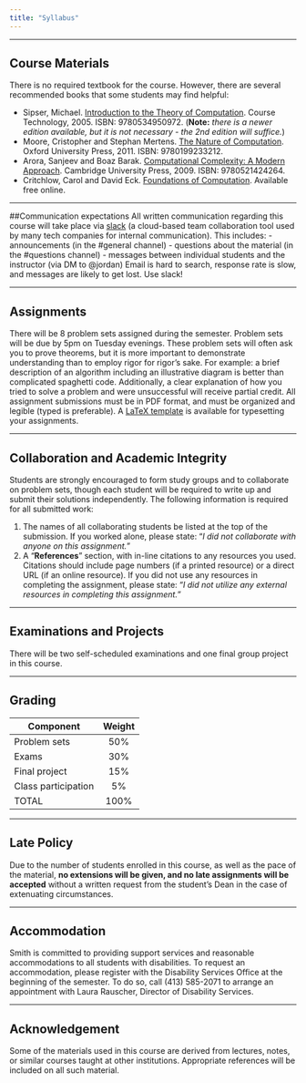 ```yaml
---
title: "Syllabus"
---
```

<hr>
## Course Materials
There is no required textbook for the course. However, there are several recommended books that some students may find helpful:

- Sipser, Michael. [Introduction to the Theory of Computation](https://aax-us-east.amazon-adsystem.com/x/c/QhYlQi-p9AqgtohzJT0Rkn4AAAFg-5p2XwEAAAFKAUjvpWs/http:/www.amazon.com/exec/obidos/ASIN/0534950973/ref=as_at/mitopencourse-20/?linkCode=w61&imprToken=aXmPU--soOtYvvJ0LmwB2g&slotNum=1). Course Technology, 2005. ISBN: 9780534950972. (**Note:** *there is a newer edition available, but it is not necessary - the 2nd edition will suffice.*)
-	Moore, Cristopher and Stephan Mertens. [The Nature of Computation](https://www.amazon.com/exec/obidos/ASIN/0199233217/ref=as_at/mitopencourse-20/?linkCode=w61&imprToken=aXmPU--soOtYvvJ0LmwB2g&slotNum=0). Oxford University Press, 2011. ISBN: 9780199233212.
-	Arora, Sanjeev and Boaz Barak. [Computational Complexity: A Modern Approach](https://www.amazon.com/exec/obidos/ASIN/0521424267/ref=as_at/mitopencourse-20/?linkCode=w61&imprToken=aXmPU--soOtYvvJ0LmwB2g&slotNum=2). Cambridge University Press, 2009. ISBN: 9780521424264. 
- Critchlow, Carol and David Eck. [Foundations of Computation](http://math.hws.edu/FoundationsOfComputation/). Available free online.

<hr>
##Communication expectations
All written communication regarding this course will take place via [slack](http://csc250-s19.slack.com/) (a cloud-based team
collaboration tool used by many tech companies for internal communication). This includes:
- announcements (in the #general channel)
- questions about the material (in the #questions channel)
- messages between individual students and the instructor (via DM to @jordan)
Email is hard to search, response rate is slow, and messages are likely to get lost. Use slack!

<hr>
## Assignments
There will be 8 problem sets assigned during the semester. Problem sets will be due by 5pm on Tuesday evenings. These problem sets will often ask you to prove theorems, but it is more important to demonstrate understanding than to employ rigor for rigor's sake. For example: a brief description of an algorithm including an illustrative diagram is better than complicated spaghetti code. Additionally, a clear explanation of how you tried to solve a problem and were unsuccessful will receive partial credit. All assignment submissions must be in PDF format, and must be organized and legible (typed is preferable). A [LaTeX template](https://moodle.smith.edu/mod/resource/view.php?id=399793) is available for typesetting your assignments.

<hr>
## Collaboration and Academic Integrity
Students are strongly encouraged to form study groups and to collaborate on problem sets, though each student will be required to write up and submit their solutions independently. The following information is required for all submitted work:

1.	The names of all collaborating students be listed at the top of the submission. If you worked alone, please state: "*I did not collaborate with anyone on this assignment.*"
2. A "**References**" section, with in-line citations to any resources you used. Citations should include page numbers (if a printed resource) or a direct URL (if an online resource). If you did not use any resources in completing the assignment, please state: "*I did not utilize any external resources in completing this assignment.*"

<hr>
## Examinations and Projects
There will be two self-scheduled examinations and one final group project in this course.

<hr>
## Grading	
| **Component**       | **Weight**  |
| ------------------- |:---:|
| Problem sets	      | 50% | 
| Exams	      | 30% | 
| Final project	      | 15% | 
| Class participation	| 5% |
| TOTAL               | 100%|

<hr>
## Late Policy
Due to the number of students enrolled in this course, as well as the pace of the material, **no extensions will be given, and no late assignments will be accepted** without a written request from the student's Dean in the case of extenuating circumstances.

<hr>
## Accommodation
Smith is committed to providing support services and reasonable accommodations to all students with disabilities. To request an accommodation, please register with the Disability Services Office at the beginning of the semester. To do so, call (413) 585-2071 to arrange an appointment with Laura Rauscher, Director of Disability Services. 

<hr>
## Acknowledgement
Some of the materials used in this course are derived from lectures, notes, or similar courses taught at other institutions. Appropriate references will be included on all such material.
